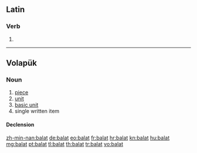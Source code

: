 ==Latin==

===Verb===
{{la-verb-form|bālat}}

# {{conjugation of|balo|bālō|3|s|pres|act|ind|lang=la}}

----

==Volapük==

===Noun===
{{vo-noun}}

# [[piece]]
# [[unit]]
# [[basic unit]]
# single written item

====Declension====
{{vo-decl-noun}}

[[zh-min-nan:balat]]
[[de:balat]]
[[eo:balat]]
[[fr:balat]]
[[hr:balat]]
[[kn:balat]]
[[hu:balat]]
[[mg:balat]]
[[pt:balat]]
[[tl:balat]]
[[th:balat]]
[[tr:balat]]
[[vo:balat]]